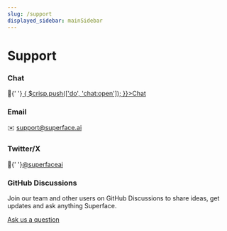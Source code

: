 ```yaml
---
slug: /support
displayed_sidebar: mainSidebar
---
```


# Support
<div className="row padding-bottom--lg">
  <div className="col col--6">
    <div className="card shadow">
      <div className="card__body">
        <h3>Chat</h3>
        <p>💬{' '}<a href="#" onClick={() => { $crisp.push(['do', 'chat:open']); }}>Chat</a></p>
      </div>
    </div>
  </div>
  <div className="col col--6">
    <div className="card shadow">
      <div className="card__body">
        <h3>Email</h3>
        <p>✉️ <a href="mailto:support@superface.ai">support@superface.ai</a></p>
      </div>
    </div>
  </div>
</div>
<div className="row padding-bottom--lg">
  <div className="col col--6">
    <div className="card shadow">
      <div className="card__body">
        <h3>Twitter/X</h3>
        <p>🐥{' '}<a href="https://twitter.com/superfaceai" target="_blank">@superfaceai</a></p>
      </div>
    </div>
  </div>
  <div className="col col--6">
    <div className="card shadow">
      <div className="card__body">
        <h3>GitHub Discussions</h3>
        <p>
          Join our team and other users on GitHub Discussions to share ideas,
          get updates and ask anything Superface.
        </p>
      </div>
      <div className="card__footer">
        <a
          href="https://github.com/orgs/superfaceai/discussions"
          className="button button--primary button--block"
        >Ask us a question</a>
      </div>
    </div>
  </div>
</div>

